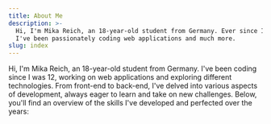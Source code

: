 ```yaml
---
title: About Me
description: >-
  Hi, I'm Mika Reich, an 18-year-old student from Germany. Ever since I was 12,
  I've been passionately coding web applications and much more.
slug: index
---
```


<HeroSection />

<TextLarge>
  Hi, I'm Mika Reich, an 18-year-old student from Germany. I've been coding
  <Underline>since I was 12</Underline>, working on <Underline>
    web applications
  </Underline> and <Underline>exploring different technologies</Underline>. From
  front-end to back-end, I've delved into various aspects of development, always
  eager to learn and take on new challenges. Below, you'll find an overview of the
  skills I've developed and perfected over the years:
</TextLarge>

<AllSkills />
